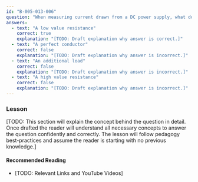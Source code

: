 ```yaml
---
id: "B-005-013-006"
question: "When measuring current drawn from a DC power supply, what does the ammeter placed in the circuit appear as?"
answers:
  - text: "A low value resistance"
    correct: true
    explanation: "[TODO: Draft explanation why answer is correct.]"
  - text: "A perfect conductor"
    correct: false
    explanation: "[TODO: Draft explanation why answer is incorrect.]"
  - text: "An additional load"
    correct: false
    explanation: "[TODO: Draft explanation why answer is incorrect.]"
  - text: "A high value resistance"
    correct: false
    explanation: "[TODO: Draft explanation why answer is incorrect.]"
---
```


### Lesson

[TODO: This section will explain the concept behind the question in detail. Once drafted the reader will understand all necessary concepts to answer the question confidently and correctly. The lesson will follow pedagogy best-practices and assume the reader is starting with no previous knowledge.]

#### Recommended Reading

- [TODO: Relevant Links and YouTube Videos]
